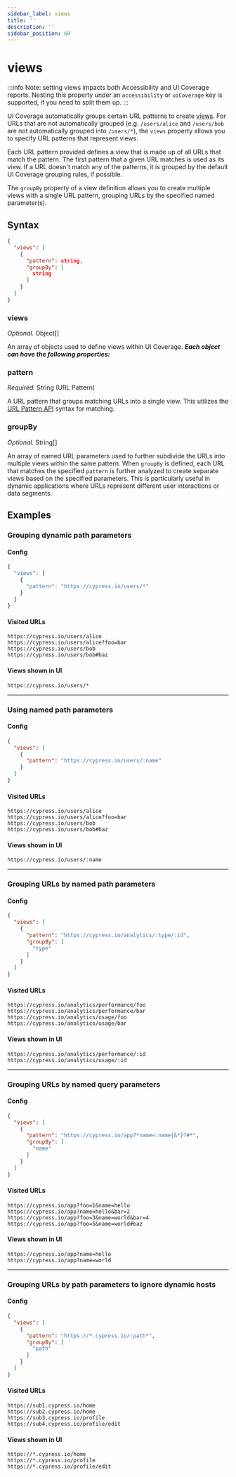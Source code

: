 ```yaml
---
sidebar_label: views
title: ''
description: ''
sidebar_position: 60
---
```


# views

:::info
  Note: setting views impacts both Accessibility and UI Coverage reports.
  Nesting this property under an `accessibility` or `uiCoverage` key is
  supported, if you need to split them up.
:::

UI Coverage automatically groups certain URL patterns to create [views](/ui-coverage/core-concepts/views). For URLs that are not automatically grouped (e.g. `/users/alice` and `/users/bob` are not automatically grouped into `/users/*`), the `views` property allows you to specify URL patterns that represent views.

Each URL pattern provided defines a view that is made up of all URLs that match the pattern. The first pattern that a given URL matches is used as its view. If a URL doesn't match any of the patterns, it is grouped by the default UI Coverage grouping rules, if possible.

The `groupBy` property of a view definition allows you to create multiple views with a single URL pattern, grouping URLs by the specified named parameter(s).

## Syntax

```json
{
  "views": [
    {
      "pattern": string,
      "groupBy": [
        string
      ]
    }
  ]
}
```

### views

_Optional._ Object\[]

An array of objects used to define views within UI Coverage. _**Each object can have the following properties:**_

### pattern

_Required._ String (URL Pattern)

A URL pattern that groups matching URLs into a single view. This utilizes the [URL Pattern API](https://developer.mozilla.org/en-US/docs/Web/API/URL\_Pattern\_API) syntax for matching.

### groupBy

_Optional._ String\[]

An array of named URL parameters used to further subdivide the URLs into multiple views within the same pattern. When `groupBy` is defined, each URL that matches the specified `pattern` is further analyzed to create separate views based on the specified parameters. This is particularly useful in dynamic applications where URLs represent different user interactions or data segments.

## Examples

### Grouping dynamic path parameters

#### Config

```typescript
{
  "views": [
    {
      "pattern": "https://cypress.io/users/*"
    }
  ]
}
```

#### Visited URLs

```
https://cypress.io/users/alice
https://cypress.io/users/alice?foo=bar
https://cypress.io/users/bob
https://cypress.io/users/bob#baz
```

#### Views shown in UI

```
https://cypress.io/users/*
```

***

### Using named path parameters

#### Config

```json
{
  "views": [
    {
      "pattern": "https://cypress.io/users/:name"
    }
  ]
}
```

#### Visited URLs

```
https://cypress.io/users/alice
https://cypress.io/users/alice?foo=bar
https://cypress.io/users/bob
https://cypress.io/users/bob#baz
```

#### Views shown in UI

```
https://cypress.io/users/:name
```

***

### Grouping URLs by named path parameters

#### Config

```json
{
  "views": [
    {
      "pattern": "https://cypress.io/analytics/:type/:id",
      "groupBy": [
        "type"
      ]
    }
  ]
}
```

#### Visited URLs

```
https://cypress.io/analytics/performance/foo
https://cypress.io/analytics/performance/bar
https://cypress.io/analytics/usage/foo
https://cypress.io/analytics/usage/bar
```

#### Views shown in UI

```
https://cypress.io/analytics/performance/:id
https://cypress.io/analytics/usage/:id
```

***

### Grouping URLs by named query parameters

#### Config

```json
{
  "views": [
    {
      "pattern": "https://cypress.io/app?*name=:name{&*}?#*",
      "groupBy": [
        "name"
      ]
    }
  ]
}
```

#### Visited URLs

```
https://cypress.io/app?foo=1&name=hello
https://cypress.io/app?name=hello&bar=2
https://cypress.io/app?foo=3&name=world&bar=4
https://cypress.io/app?foo=5&name=world#baz
```

#### Views shown in UI

```
https://cypress.io/app?name=hello
https://cypress.io/app?name=world
```

***

### Grouping URLs by path parameters to ignore dynamic hosts

#### Config

```json
{
  "views": [
    {
      "pattern": "https://*.cypress.io/:path*",
      "groupBy": [
        "path"
      ]
    }
  ]
}
```

#### Visited URLs

```
https://sub1.cypress.io/home
https://sub2.cypress.io/home
https://sub3.cypress.io/profile
https://sub4.cypress.io/profile/edit
```

#### Views shown in UI

```
https://*.cypress.io/home
https://*.cypress.io/profile
https://*.cypress.io/profile/edit
```
